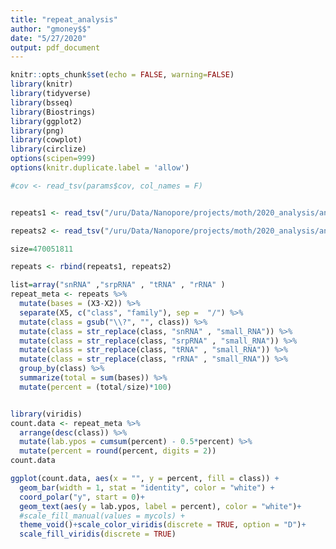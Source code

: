 ```yaml
---
title: "repeat_analysis"
author: "gmoney$$"
date: "5/27/2020"
output: pdf_document
---
```


```r
knitr::opts_chunk$set(echo = FALSE, warning=FALSE)
library(knitr)
library(tidyverse)
library(bsseq)
library(Biostrings)
library(ggplot2)
library(png)
library(cowplot)
library(circlize)
options(scipen=999)
options(knitr.duplicate.label = 'allow')
```



```r

#cov <- read_tsv(params$cov, col_names = F)


repeats1 <- read_tsv("/uru/Data/Nanopore/projects/moth/2020_analysis/annotation/repeats/repeatmasker/merged/moth_canu_nanopolish_racon1.FINAL.fasta_forplot.tsv", col_names = F)

repeats2 <- read_tsv("/uru/Data/Nanopore/projects/moth/2020_analysis/annotation/repeats/repeatmasker/merged/moth_canu_nanopolish_racon1.FINAL.fasta.masked_forplot.tsv", col_names = F)

size=470051811

repeats <- rbind(repeats1, repeats2)

list=array("snRNA" ,"srpRNA" , "tRNA" , "rRNA" )
repeat_meta <- repeats %>%
  mutate(bases = (X3-X2)) %>%
  separate(X5, c("class", "family"), sep =  "/") %>%
  mutate(class = gsub("\\?", "", class)) %>%
  mutate(class = str_replace(class, "snRNA" , "small_RNA")) %>%
  mutate(class = str_replace(class, "srpRNA" , "small_RNA")) %>%
  mutate(class = str_replace(class, "tRNA" , "small_RNA")) %>% 
  mutate(class = str_replace(class, "rRNA" , "small_RNA")) %>%
  group_by(class) %>%
  summarize(total = sum(bases)) %>%
  mutate(percent = (total/size)*100)



```





```r


library(viridis)
count.data <- repeat_meta %>%
  arrange(desc(class)) %>%
  mutate(lab.ypos = cumsum(percent) - 0.5*percent) %>%
  mutate(percent = round(percent, digits = 2))
count.data

ggplot(count.data, aes(x = "", y = percent, fill = class)) +
  geom_bar(width = 1, stat = "identity", color = "white") +
  coord_polar("y", start = 0)+
  geom_text(aes(y = lab.ypos, label = percent), color = "white")+
  #scale_fill_manual(values = mycols) +
  theme_void()+scale_color_viridis(discrete = TRUE, option = "D")+
  scale_fill_viridis(discrete = TRUE) 

```